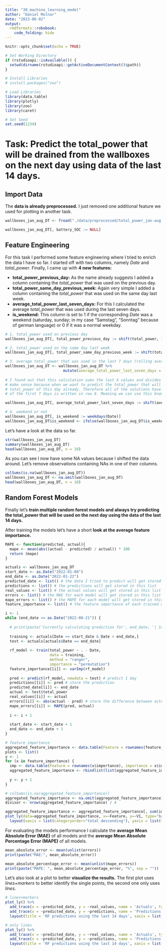 ```yaml
---
title: "30_machine_learning_model"
author: "Daniel Molnar"
date: "2023-06-02"
output:
  rmdformats::robobook:
    code_folding: hide
---
```


```r
knitr::opts_chunk$set(echo = TRUE)

# Set Working Directory
if (rstudioapi::isAvailable()) {
  setwd(dirname(rstudioapi::getActiveDocumentContext()$path))
}

# Install Libraries
# install.packages("zoo")

# Load Libraries
library(data.table)
library(plotly)
library(zoo)
library(caret)

# Set Seed
set.seed(1234)
```

# Task: Predict the total_power that will be drained from the wallboxes on the next day using data of the last 14 days.

## Import Data

The **data is already preprocessed.** I just removed one additional feature we used for plotting in another task.

```r
wallboxes_jan_aug_DT <- fread("./data/preprocessed/total_power_jan-aug.csv")

wallboxes_jan_aug_DT[, battery_SOC := NULL]
```

## Feature Engineering

For this task I performed some feature engineering where I tried to enrich the data I have so far. I started off with two columns, namely *Date* and *total_power*. Finally, I came up with **4 new features:**

- **total_power_previous_day:** As the name already suggests I added a column containing the *total_power* that was used on the previous day.
- **total_power_same_day_previous_week:** Again very simple I added a column containing the *total_power* that was used on the same day last week.
- **average_total_power_last_seven_days:** For this I calculated the average *total_power* that was used during the last seven days.
- **is_weekend:** This column is set to 1 if the corresponding *Date* was a weekend (saturday, sunday; in my case "Samstag", "Sonntag" because of german language) or 0 if it was a normal weekday.

```r
# 1. total_power used on previous day
wallboxes_jan_aug_DT[, total_power_previous_day := shift(total_power, 1)]

# 2. total_power used on the same day last week
wallboxes_jan_aug_DT[, total_power_same_day_previous_week := shift(total_power, 7)]

# 3. average total_power that was used in the last 7 days (rolling average)
wallboxes_jan_aug_DT <- wallboxes_jan_aug_DT %>%
                          mutate(average_total_power_last_seven_days = rollmean(total_power, k = 7, fill = NA, align = "right"))
                                 
# I found out that this calculation sums the last X values and divides it by X and then writes it to row X, this doesn't
# make sense because when we want to predict the total_power that will be used on a day then we of course don't know the
# total_power of this day already. Therefore all of the solutions have to be shifted by 1. So that for example the rolling average
# of the first 7 days is written in row 8. Meaning we can use this knowledge to predict total_power on day 8.

wallboxes_jan_aug_DT[, average_total_power_last_seven_days := shift(average_total_power_last_seven_days, 1)]

# 4. weekend or not
wallboxes_jan_aug_DT[, is_weekend := weekdays(Date)]
wallboxes_jan_aug_DT$is_weekend <- ifelse(wallboxes_jan_aug_DT$is_weekend %in% c("Samstag", "Sonntag"), 1, 0)
```

Let's have a look at the data so far.

```r
str(wallboxes_jan_aug_DT)
summary(wallboxes_jan_aug_DT)
head(wallboxes_jan_aug_DT, n = 10)
```

As you can see I now have some NA values because I shifted the data around. Let's remove observations containing NAs in one of their columns.

```r
colSums(is.na(wallboxes_jan_aug_DT))
wallboxes_jan_aug_DT <- na.omit(wallboxes_jan_aug_DT)
head(wallboxes_jan_aug_DT, n = 10)
```

## Random Forest Models

Finally let's **train multiple random forest models and always try predicting the total_power that will be used on the next day using the data of the last 14 days.** 

After training the models let's have a short **look at the average feature importance.**

```r
MAPE <- function(predicted, actual){
  mape <- mean(abs((actual - predicted) / actual)) * 100
  return (mape)
}

actuals <- wallboxes_jan_aug_DT
start_date <- as.Date("2022-01-08")
end_date <- as.Date("2022-01-22")
predicted_date <- list() # the date I tried to predict will get stored in this list
predictions <- list() # the predictions will get stored in this list
real_values <- list() # the actual values will get stored in this list
errors <- list() # the MAE for each model will get stored in this list
mape_errors <- list() # the MAPE for each model will get stored in this list
feature_importance <- list() # the feature importance of each trained model will get stored in this list

i <- 1
while (end_date <= as.Date("2022-08-21")) {
  
  # print(paste('Currently calculating prediction for', end_date, '| Start Date:', start_date))
  
  training <- actuals[Date >= start_date & Date < end_date,]
  test <- actuals[actuals$Date == end_date]
  
  rf_model <- train(total_power ~ . - Date, 
                    data = training, 
                    method = "ranger",
                    importance = "permutation")
  feature_importance[[i]] <- varImp(rf_model)
  
  pred <- predict(rf_model, newdata = test) # predict 1 day
  predictions[[i]] <- pred # store the prediction
  predicted_date[[i]] <- end_date
  actual <- test$total_power
  real_values[[i]] <- actual
  errors[[i]] <- abs(actual - pred) # store the difference between actual and predicted value
  mape_errors[[i]] <- MAPE(pred, actual)
  
  i <- i + 1
  
  start_date <- start_date + 1
  end_date <- end_date + 1
}

# feature importance
aggregated_feature_importance <- data.table(Feature = rownames(feature_importance[[1]]$importance), importance = c(0, 0, 0, 0))
plots <- list()
y <- 1
for (x in feature_importance) {
  imp <- data.table(Feature = rownames(x$importance), importance = x$importance$Overall)
  aggregated_feature_importance <- rbindlist(list(aggregated_feature_importance, imp))
  
  y <- y + 1
}

# colSums(is.na(aggregated_feature_importance))
aggregated_feature_importance <- na.omit(aggregated_feature_importance)
divisor <- nrow(aggregated_feature_importance) / 4

aggregated_feature_importance <- aggregated_feature_importance[, sum(importance) / divisor, Feature]
plot_ly(data=aggregated_feature_importance, x=~Feature, y=~V1, type="bar") %>%
  layout(xaxis = list(categoryorder="total descending"), yaxis = list(title="Feature Importance"))
```

For evaluating the models performance I calculate the **average Mean Absolute Error (MAE)** of all models and the **average Mean Absolute Percentage Error (MAPE)** of all models.

```r
mean_absolute_error <- mean(unlist(errors))
print(paste("MAE:", mean_absolute_error))

mean_absolute_percentage_error <- mean(unlist(mape_errors))
print(paste("MAPE: ", mean_absolute_percentage_error, "%", sep = ""))
```


Let's also look at a plot to better **visualize the results.** The first plot uses *lines+markers* to better identify the single points, the second one only uses *lines*.

```r
# lines+markers
plot_ly() %>%
  add_trace(x = ~predicted_date, y = ~real_values, name = 'Actuals', type = 'scatter', mode = 'lines+markers') %>%
  add_trace(x = ~predicted_date, y = ~predictions, name = 'Predictions', type = 'scatter', mode = 'lines+markers') %>%
  layout(title = 'RF predictions using the last 14 days', xaxis = list(title="Date"), yaxis =list(title="kWh"))

# only lines
plot_ly() %>%
  add_trace(x = ~predicted_date, y = ~real_values, name = 'Actuals', type = 'scatter', mode = 'lines') %>%
  add_trace(x = ~predicted_date, y = ~predictions, name = 'Predictions', type = 'scatter', mode = 'lines') %>%
  layout(title = 'RF predictions using the last 14 days', xaxis = list(title="Date"), yaxis =list(title="kWh"))
```
